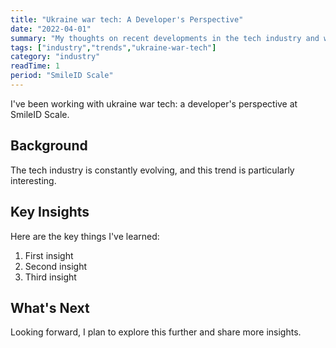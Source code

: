 ```yaml
---
title: "Ukraine war tech: A Developer's Perspective"
date: "2022-04-01"
summary: "My thoughts on recent developments in the tech industry and what they mean for developers."
tags: ["industry","trends","ukraine-war-tech"]
category: "industry"
readTime: 1
period: "SmileID Scale"
---
```


I've been working with ukraine war tech: a developer's perspective at SmileID Scale.

## Background

The tech industry is constantly evolving, and this trend is particularly interesting.

## Key Insights

Here are the key things I've learned:

1. First insight
2. Second insight
3. Third insight

## What's Next

Looking forward, I plan to explore this further and share more insights.

